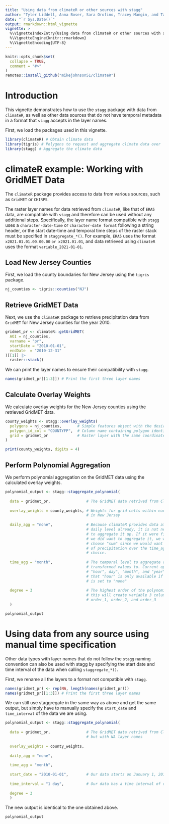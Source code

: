 ```yaml
---
title: "Using data from climateR or other sources with stagg"
author: "Tyler Liddell, Anna Boser, Sara Orofino, Tracey Mangin, and Tamma Carleton"
date: "`r Sys.Date()`"
output: rmarkdown::html_vignette
vignette: >
  %\VignetteIndexEntry{Using data from climateR or other sources with stagg}
  %\VignetteEngine{knitr::rmarkdown}
  %\VignetteEncoding{UTF-8}
---
```


```r
knitr::opts_chunk$set(
  collapse = TRUE,
  comment = "#>"
)
remotes::install_github("mikejohnson51/climateR")
```

# Introduction
This vignette demonstrates how to use the `stagg` package with data from `climateR`, as well as other data sources that do not have temporal metadata in a format that `stagg` accepts in the layer names. 

First, we load the packages used in this vignette. 
```r
library(climateR) # Obtain climate data
library(tigris) # Polygons to request and aggregate climate data over
library(stagg) # Aggregate the climate data
```

# climateR example: Working with GridMET Data

The `climateR` package provides access to data from various sources, such as `GridMET` or `CHIRPS`. 

The raster layer names for data retrieved from `climateR`, like that of `ERA5` data, are compatible with `stagg` and therefore can be used without any additional steps. Specifically, the layer name format compatible with `stagg` uses a `character-date-time` or `character-date format` following a string header, or the start date-time and temporal time steps of the raster stack must be specified in `staggregate_*()`. For example, `ERA5` uses the format `x2021.01.01.00.00.00` `or x2021.01.01`, and data retrieved using `climateR` uses the format `variable_2021-01-01`. 

## Load New Jersey Counties
First, we load the county boundaries for New Jersey using the `tigris` package.

```r
nj_counties <- tigris::counties("NJ")
```

## Retrieve GridMET Data
Next, we use the `climateR` package to retrieve precipitation data from `GridMET` for New Jersey counties for the year 2010.

```r
gridmet_pr <- climateR::getGridMET(
  AOI = nj_counties,
  varname = "pr",
  startDate = "2010-01-01",
  endDate  = "2010-12-31"
)[[1]] |>  
  raster::stack()
```

We can print the layer names to ensure their compatibility with `stagg`. 

```r
names(gridmet_pr[[1:3]]) # Print the first three layer names
```


## Calculate Overlay Weights
We calculate overlay weights for the New Jersey counties using the retrieved GridMET data.

```r
county_weights <- stagg::overlay_weights(
  polygons = nj_counties,       # Simple features object with the desired polygons
  polygon_id_col = "COUNTYFP",  # Column name containing polygon identifiers
  grid = gridmet_pr             # Raster layer with the same coordinate system and spatial resolution as the climate data
)

print(county_weights, digits = 4)
```

## Perform Polynomial Aggregation
We perform polynomial aggregation on the GridMET data using the calculated overlay weights.

```r
polynomial_output <- stagg::staggregate_polynomial(
  
  data = gridmet_pr,                # The GridMET data retrived from ClimateR
  
  overlay_weights = county_weights, # Weights for grid cells within each county 
                                    # in New Jersey
  
  daily_agg = "none",               # Because climateR provides data at the 
                                    # daily level already, it is not necessary
                                    # to aggregate it up. If it were finer and
                                    # we did want to aggregate it, we would 
                                    # choose "sum" since we would want the sum 
                                    # of precipitation over the time_agg of 
                                    # choice. 
  
  time_agg = "month",               # The temporal level to aggregate daily 
                                    # transformed values to. Current options are 
                                    # "hour", day", "month", and "year". Note 
                                    # that "hour" is only available if daily_agg
                                    # is set to "none"
  
  degree = 3                        # The highest order of the polynomial. Here 
                                    # this will create variable 3 columns: 
                                    # order_1, order_2, and order_3
  )

polynomial_output
```

# Using data from any source using manual time specification

Other data types with layer names that do not follow the `stagg` naming convention can also be used with stagg by specifying the start date and time interval of the data when calling `staggregate_*()`. 

First, we rename all the layers to a format not compatible with `stagg`.
```r
names(gridmet_pr) <- rep(NA, length(names(gridmet_pr)))
names(gridmet_pr[[1:3]]) # Print the first three layer names
```

We can still use staggregate in the same way as above and get the same output, but simply have to manually specify the `start_date` and `time_interval` of the data we are using. 
```r
polynomial_output <- stagg::staggregate_polynomial(
  
  data = gridmet_pr,                # The GridMET data retrived from ClimateR, 
                                    # but with NA layer names
  
  overlay_weights = county_weights, 
  
  daily_agg = "none",           
  
  time_agg = "month",       
  
  start_date = "2010-01-01",        # Our data starts on January 1, 2010
  
  time_interval = "1 day",          # Our data has a time interval of one day
  
  degree = 3
  )
```

The new output is identical to the one obtained above. 

```r
polynomial_output
```

